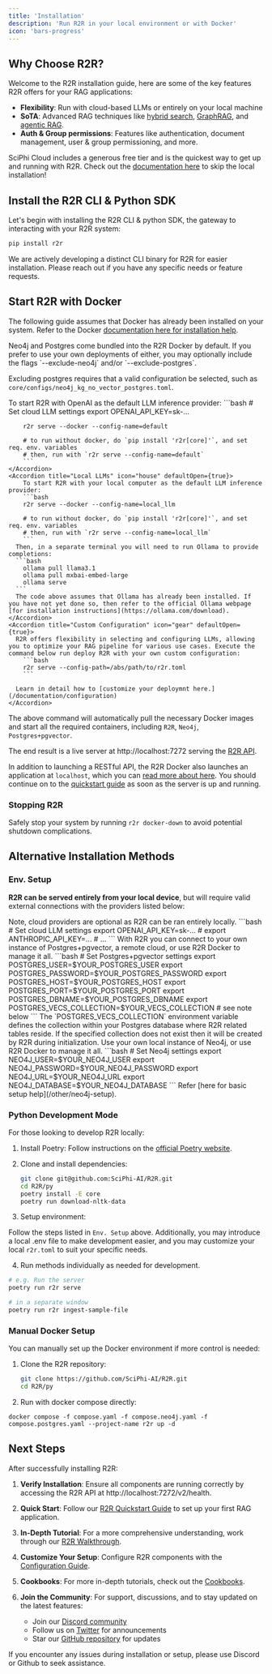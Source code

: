 ```yaml
---
title: 'Installation'
description: 'Run R2R in your local environment or with Docker'
icon: 'bars-progress'
---
```



## Why Choose R2R?

Welcome to the R2R installation guide, here are some of the key features R2R offers for your RAG applications:

- **Flexibility**: Run with cloud-based LLMs or entirely on your local machine
- **SoTA**: Advanced RAG techniques like [hybrid search](/cookbooks/hybrid-search), [GraphRAG](/cookbooks/graphrag), and [agentic RAG](/cookbooks/agent).
- **Auth & Group permissions**: Features like authentication, document management, user & group permissioning, and more.

<Tip>SciPhi Cloud includes a generous free tier and is the quickest way to get up and running with R2R. Check out the [documentation here](/sciphi-cloud/deploy) to skip the local installation! </Tip>


## Install the R2R CLI & Python SDK

Let's begin with installing the R2R CLI & python SDK, the gateway to interacting with your R2R system:

```bash
pip install r2r
```
<Info>We are actively developing a distinct CLI binary for R2R for easier installation. Please reach out if you have any specific needs or feature requests.</Info>

## Start R2R with Docker
The following guide assumes that Docker has already been installed on your system. Refer to the Docker [documentation here for installation help](https://docs.docker.com/engine/install/).

<Note>
Neo4j and Postgres come bundled into the R2R Docker by default. If you prefer to use your own deployments of either, you may optionally include the flags `--exclude-neo4j` and/or `--exclude-postgres`.

Excluding postgres requires that a valid configuration be selected, such as `core/configs/neo4j_kg_no_vector_postgres.toml`.

</Note>

  <AccordionGroup>
    <Accordion title="Cloud LLM RAG" icon="cloud" defaultOpen={true}>
    To start R2R with OpenAI as the default LLM inference provider:
        ```bash
        # Set cloud LLM settings
        export OPENAI_API_KEY=sk-...

        r2r serve --docker --config-name=default

        # to run without docker, do `pip install 'r2r[core]'`, and set req. env. variables
        # then, run with `r2r serve --config-name=default`
        ```
    </Accordion>
    <Accordion title="Local LLMs" icon="house" defaultOpen={true}>
        To start R2R with your local computer as the default LLM inference provider:
        ```bash
        r2r serve --docker --config-name=local_llm

        # to run without docker, do `pip install 'r2r[core]'`, and set req. env. variables
        # then, run with `r2r serve --config-name=local_llm`
        ```
      Then, in a separate terminal you will need to run Ollama to provide completions:
      ```bash
        ollama pull llama3.1
        ollama pull mxbai-embed-large
        ollama serve
      ```
      The code above assumes that Ollama has already been installed. If you have not yet done so, then refer to the official Ollama webpage [for installation instructions](https://ollama.com/download).
    </Accordion>
    <Accordion title="Custom Configuration" icon="gear" defaultOpen={true}>
      R2R offers flexibility in selecting and configuring LLMs, allowing you to optimize your RAG pipeline for various use cases. Execute the command below run deploy R2R with your own custom configuration:
        ```bash
        r2r serve --config-path=/abs/path/to/r2r.toml
        ```

      Learn in detail how to [customize your deploymnt here.](/documentation/configuration)
    </Accordion>
  </AccordionGroup>

  The above command will automatically pull the necessary Docker images and start all the required containers, including `R2R`, `Neo4j`, `Postgres+pgvector`.

  The end result is a live server at http://localhost:7272 serving the [R2R API](/api-reference/introduction).

 In addition to launching a RESTful API, the R2R Docker also launches an application at `localhost`, which you can [read more about here](/cookbooks/application). You should continue on to the [quickstart guide](/documentation/quickstart) as soon as the server is up and running.

### Stopping R2R
Safely stop your system by running `r2r docker-down` to avoid potential shutdown complications.





## Alternative Installation Methods


### Env. Setup

  **R2R can be served entirely from your local device**, but will require valid external connections with the providers listed below:


  <AccordionGroup>
    <Accordion title="Cloud LLM Providers" icon="language">
      Note, cloud providers are optional as R2R can be ran entirely locally.
       ```bash
        # Set cloud LLM settings
        export OPENAI_API_KEY=sk-...
        # export ANTHROPIC_API_KEY=...
        # ...
      ```
    </Accordion>
    <Accordion title="Postgres+pgvector" icon="database">
       With R2R you can connect to your own instance of Postgres+pgvector, a remote cloud, or use R2R Docker to manage it all.
       ```bash
        # Set Postgres+pgvector settings
        export POSTGRES_USER=$YOUR_POSTGRES_USER
        export POSTGRES_PASSWORD=$YOUR_POSTGRES_PASSWORD
        export POSTGRES_HOST=$YOUR_POSTGRES_HOST
        export POSTGRES_PORT=$YOUR_POSTGRES_PORT
        export POSTGRES_DBNAME=$YOUR_POSTGRES_DBNAME
        export POSTGRES_VECS_COLLECTION=$YOUR_VECS_COLLECTION # see note below
      ```
      <Note>
      The `POSTGRES_VECS_COLLECTION` environment variable defines the collection within your Postgres database where R2R related tables reside. If the specified collection does not exist then it will be created by R2R during initialization.
      </Note>
    </Accordion>
    <Accordion title="Neo4j" icon="chart-simple">
       Use your own local instance of Neo4j, or use R2R Docker to manage it all.
       ```bash
        # Set Neo4j settings
        export NEO4J_USER=$YOUR_NEO4J_USER
        export NEO4J_PASSWORD=$YOUR_NEO4J_PASSWORD
        export NEO4J_URL=$YOUR_NEO4J_URL
        export NEO4J_DATABASE=$YOUR_NEO4J_DATABASE
      ```
      Refer [here for basic setup help](/other/neo4j-setup).
    </Accordion>
  </AccordionGroup>

### Python Development Mode

For those looking to develop R2R locally:

1. Install Poetry: Follow instructions on the [official Poetry website](https://python-poetry.org/docs/#installation).

2. Clone and install dependencies:
   ```bash
   git clone git@github.com:SciPhi-AI/R2R.git
   cd R2R/py
   poetry install -E core
   poetry run download-nltk-data
   ```

3. Setup environment:

  Follow the steps listed in `Env. Setup` above. Additionally, you may introduce a local .env file to make development easier, and you may customize your local `r2r.toml` to suit your specific needs.

4. Run methods individually as needed for development.
  ```bash
  # e.g. Run the server
  poetry run r2r serve

  # in a separate window
  poetry run r2r ingest-sample-file
  ```
### Manual Docker Setup

You can manually set up the Docker environment  if more control is needed:

1. Clone the R2R repository:
   ```bash
   git clone https://github.com/SciPhi-AI/R2R.git
   cd R2R/py
   ```


2. Run with docker compose directly:
  ```
  docker compose -f compose.yaml -f compose.neo4j.yaml -f compose.postgres.yaml --project-name r2r up -d
  ```

## Next Steps

After successfully installing R2R:

1. **Verify Installation**: Ensure all components are running correctly by accessing the R2R API at http://localhost:7272/v2/health.

2. **Quick Start**: Follow our [R2R Quickstart Guide](/documentation/quickstart) to set up your first RAG application.

3. **In-Depth Tutorial**: For a more comprehensive understanding, work through our [R2R Walkthrough](/cookbooks/walkthrough).

4. **Customize Your Setup**: Configure R2R components with the [Configuration Guide](/documentation/configuration).

5. **Cookbooks**: For more in-depth tutorials, check out the [Cookbooks](/cookbooks).

6. **Join the Community**: For support, discussions, and to stay updated on the latest features:
   - Join our [Discord community](https://discord.gg/p6KqD2kjtB)
   - Follow us on [Twitter](https://twitter.com/SciPhiAI) for announcements
   - Star our [GitHub repository](https://github.com/SciPhi-AI/R2R) for updates

If you encounter any issues during installation or setup, please use Discord or Github to seek assistance.
